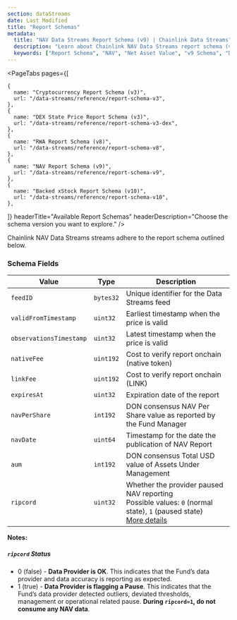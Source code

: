 ```yaml
---
section: dataStreams
date: Last Modified
title: "Report Schemas"
metadata:
  title: "NAV Data Streams Report Schema (v9) | Chainlink Data Streams"
  description: "Learn about Chainlink NAV Data Streams report schema (v9), including fields, encoding, and examples for integrating NAV data in your applications."
  keywords: ["Report Schema", "NAV", "Net Asset Value", "v9 Schema", "Data Format", "Report Structure"]
---
```



<DataStreams section="dsNotes" />

<PageTabs
  pages={[

    {
      name: "Cryptocurrency Report Schema (v3)",
      url: "/data-streams/reference/report-schema-v3",
    },
    {
      name: "DEX State Price Report Schema (v3)",
      url: "/data-streams/reference/report-schema-v3-dex",
    },
    {
      name: "RWA Report Schema (v8)",
      url: "/data-streams/reference/report-schema-v8",
    },
    {
      name: "NAV Report Schema (v9)",
      url: "/data-streams/reference/report-schema-v9",
    },
    {
      name: "Backed xStock Report Schema (v10)",
      url: "/data-streams/reference/report-schema-v10",
    },

]}
headerTitle="Available Report Schemas"
headerDescription="Choose the schema version you want to explore."
/>

Chainlink NAV Data Streams streams adhere to the report schema outlined below.

### Schema Fields

| Value                   | Type      | Description                                                                                                                                   |
| ----------------------- | --------- | --------------------------------------------------------------------------------------------------------------------------------------------- |
| `feedID`                | `bytes32` | Unique identifier for the Data Streams feed                                                                                                   |
| `validFromTimestamp`    | `uint32`  | Earliest timestamp when the price is valid                                                                                                    |
| `observationsTimestamp` | `uint32`  | Latest timestamp when the price is valid                                                                                                      |
| `nativeFee`             | `uint192` | Cost to verify report onchain (native token)                                                                                                  |
| `linkFee`               | `uint192` | Cost to verify report onchain (LINK)                                                                                                          |
| `expiresAt`             | `uint32`  | Expiration date of the report                                                                                                                 |
| `navPerShare`           | `int192`  | DON consensus NAV Per Share value as reported by the Fund Manager                                                                             |
| `navDate`               | `uint64`  | Timestamp for the date the publication of NAV Report                                                                                          |
| `aum`                   | `int192`  | DON consensus Total USD value of Assets Under Management                                                                                      |
| `ripcord`               | `uint32`  | Whether the provider paused NAV reporting <br/> Possible values: `0` (normal state), `1` (paused state) <br/> [More details](#ripcord-status) |

**Notes:**

##### `ripcord` Status

- 0 (false) - **Data Provider is OK**. This indicates that the Fund’s data provider and data accuracy is reporting as expected.
- 1 (true) - **Data Provider is flagging a Pause**. This indicates that the Fund’s data provider detected outliers, deviated thresholds, management or operational related pause. **During `ripcord=1`, do not consume any NAV data**.
